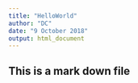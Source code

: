 ```yaml
---
title: "HelloWorld"
author: "DC"
date: "9 October 2018"
output: html_document
---
```

## This is a mark down file
